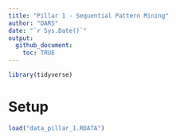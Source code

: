 ```yaml
---
title: "Pillar 1 - Sequential Pattern Mining"
author: "DARS"
date: "`r Sys.Date()`"
output: 
  github_document:
    toc: TRUE
---
```


```r
library(tidyverse)
```

# Setup
```r
load("data_pillar_1.RDATA")
```
